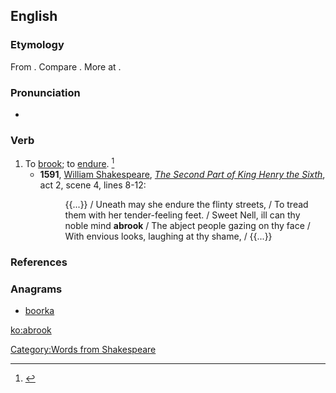 ==English==

===Etymology===
From {{prefix|a|brook|gloss2=to endure}}. Compare {{etyl|ang|-}} {{m|ang|ābrūcan||to eat}}. More at {{l/en|brook}}.

===Pronunciation===
* {{a|US}} {{IPA|/əˈbɹʊk/}}

===Verb===
{{en-verb}}
# To [[brook]]; to [[endure]]. {{defdate|First attested in the late 16<sup>th</sup> century.}}<ref>{{R:SOED5|page=8}}</ref>
#* '''1591''', [[w:William Shakespeare|William Shakespeare]], ''[[s:The Second Part of King Henry the Sixth|The Second Part of King Henry the Sixth]]'', act 2, scene 4, lines 8-12:
#*: {{...}} / Uneath may she endure the flinty streets, / To tread them with her tender-feeling feet. / Sweet Nell, ill can thy noble mind '''abrook''' / The abject people gazing on thy face / With envious looks, laughing at thy shame, / {{...}}

===References===
<references/>

===Anagrams===
* [[boorka#English|boorka]]

[[Category:Words from Shakespeare]]

[[ko:abrook]]
